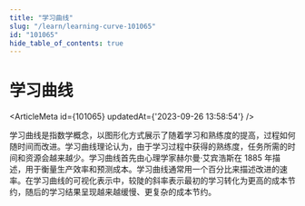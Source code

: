 ```yaml
---
title: "学习曲线"
slug: "/learn/learning-curve-101065"
id: "101065"
hide_table_of_contents: true
---
```



# 学习曲线

<ArticleMeta id={101065} updatedAt={'2023-09-26 13:58:54'} />
<div className='border-solid border-b border-t-0 my-4 border-[var(--ifm-color-gray-300)]' />

学习曲线是指数学概念，以图形化方式展示了随着学习和熟练度的提高，过程如何随时间而改进。学习曲线理论认为，由于学习过程中获得的熟练度，任务所需的时间和资源会越来越少。学习曲线首先由心理学家赫尔曼·艾宾浩斯在 1885 年描述，用于衡量生产效率和预测成本。学习曲线通常用一个百分比来描述改进的速率。在学习曲线的可视化表示中，较陡的斜率表示最初的学习转化为更高的成本节约，随后的学习结果呈现越来越缓慢、更复杂的成本节约。
